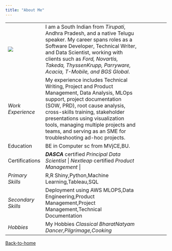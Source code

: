 ```yaml
---
title: "About Me"
---
```


|  |  |  |
|-------------|----------------------------------------------|-------------|
| ![](images/clipboard-2941042649.jpeg) | I am a South Indian from *Tirupati*, Andhra Pradesh, and a native Telugu speaker. My career spans roles as a Software Developer, Technical Writer, and Data Scientist, working with clients such as *Ford, Novartis, Takeda, ThyssenKrupp, Parryware, Acacia, T-Mobile, and BGS Global*. |  |
| *Work Experience* | My experience includes Technical Writing, Project and Product Management, Data Analysis, MLOps support, project documentation (SOW, PRD), root cause analysis, cross-skills training, stakeholder presentations using visualization tools, managing multiple projects and teams, and serving as an SME for troubleshooting ad-hoc projects. |  |
| Education | BE in Computer sc from MVjCE,BU. |  |
| Certifications | ***DASCA*** certified *Principal Data Scientist* \| *Nextleap* certified *Product Management* \| |  |
| *Primary Skills* | R,R Shiny,Python,Machine Learning,Tableau,SQL |  |
| *Secondary Skills* | Deployment using AWS MLOPS,Data Engineering,Product Management,Project Management,Technical Documentation |  |
| *Hobbies* | My Hobbies *Classical BharatNatyam Dancer,Pilgrimage,Cooking* |  |

[Back-to-home](index.html)
